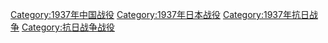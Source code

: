 [[Category:1937年中国战役|Category:1937年中国战役]]
[[Category:1937年日本战役|Category:1937年日本战役]]
[[Category:1937年抗日战争|Category:1937年抗日战争]]
[[Category:抗日战争战役|Category:抗日战争战役]]